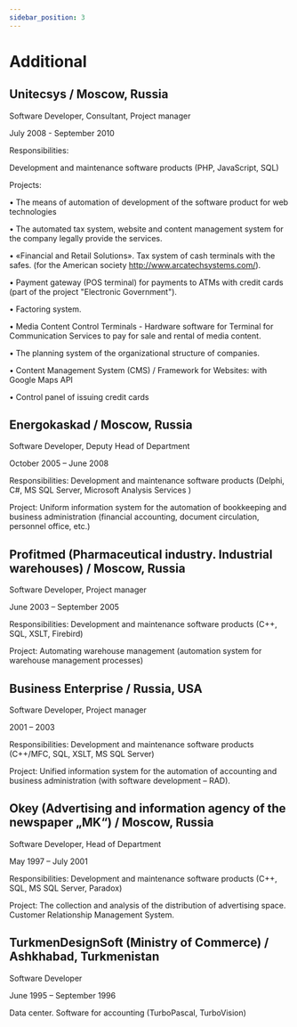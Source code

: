 ```yaml
---
sidebar_position: 3
---
```


# Additional

## Unitecsys / Moscow, Russia

Software Developer, Consultant, Project manager

July 2008 - September 2010

Responsibilities:

Development and maintenance software products (PHP, JavaScript, SQL)

Projects:

• The means of automation of development of the software product for web technologies

• The automated tax system, website and content management system for the company legally provide
the services.

• «Financial and Retail Solutions». Tax system of cash terminals with the safes. (for the American
society http://www.arcatechsystems.com/).

• Payment gateway (POS terminal) for payments to ATMs with credit cards (part of the project
"Electronic Government").

• Factoring system.

• Media Content Control Terminals - Hardware software for Terminal for Communication Services to
pay for sale and rental of media content.

• The planning system of the organizational structure of companies.

• Content Management System (CMS) / Framework for Websites: with Google Maps API

• Control panel of issuing credit cards

## Energokaskad / Moscow, Russia

Software Developer, Deputy Head of Department

October 2005 – June 2008

Responsibilities: Development and maintenance software products (Delphi, C#, MS SQL Server, Microsoft
Analysis Services )

Project: Uniform information system for the automation of bookkeeping and business administration
(financial accounting, document circulation, personnel office, etc.)

## Profitmed (Pharmaceutical industry. Industrial warehouses) / Moscow, Russia

Software Developer, Project manager

June 2003 – September 2005

Responsibilities: Development and maintenance software products (C++, SQL, XSLT, Firebird)

Project: Automating warehouse management (automation system for warehouse management processes)

## Business Enterprise / Russia, USA

Software Developer, Project manager

2001 – 2003

Responsibilities: Development and maintenance software products (C++/MFC, SQL, XSLT, MS SQL Server)

Project: Unified information system for the automation of accounting and business administration (with
software development – RAD).

## Okey (Advertising and information agency of the newspaper „MK“) / Moscow, Russia

Software Developer, Head of Department

May 1997 – July 2001

Responsibilities: Development and maintenance software products (C++, SQL, MS SQL Server, Paradox)

Project: The collection and analysis of the distribution of advertising space. Customer Relationship
Management System.

## TurkmenDesignSoft (Ministry of Commerce) / Ashkhabad, Turkmenistan

Software Developer

June 1995 – September 1996

Data center. Software for accounting (TurboPascal, TurboVision)
